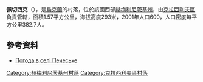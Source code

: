 {{coord|49|44|58|N|26|50|18|E|scale:100000|display=title}}

'''佩切西克'''（{{lang-uk|Печеське}}），是[[烏克蘭|烏克蘭]]的村落，位於該國西部[[赫梅利尼茨基州|赫梅利尼茨基州]]，由[[克拉西利夫區|克拉西利夫區]]負責管轄，面積1.57平方公里，海拔高度293米，2001年人口600，人口密度每平方公里382.7人。

==參考資料==
* [http://weather.in.ua/ua/hmel'nickaja/20307 Погода в селі Печеське] {{Wayback|url=http://weather.in.ua/ua/hmel'nickaja/20307 |date=20111220065847 }}

{{DEFAULTSORT:Печеське}}
[[Category:赫梅利尼茨基州村落|Category:赫梅利尼茨基州村落]]
[[Category:克拉西利夫區村落|Category:克拉西利夫區村落]]


{{Khmelnytskyi-geo-stub}}